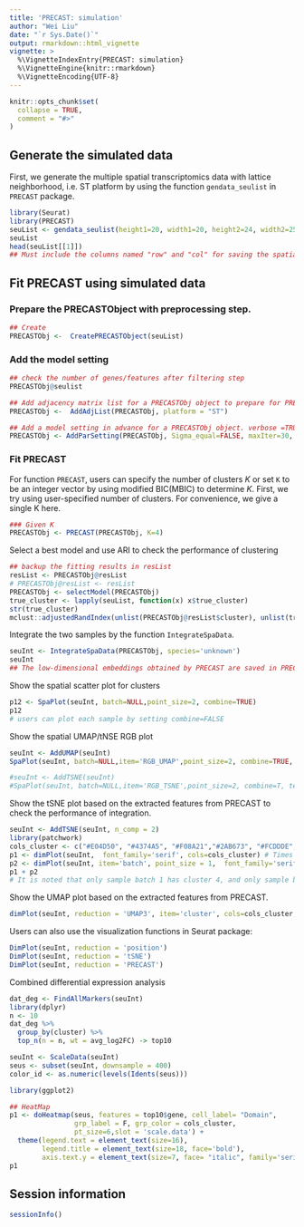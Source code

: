 ```yaml
---
title: 'PRECAST: simulation'
author: "Wei Liu"
date: "`r Sys.Date()`"
output: rmarkdown::html_vignette
vignette: >
  %\VignetteIndexEntry{PRECAST: simulation}
  %\VignetteEngine{knitr::rmarkdown}
  %\VignetteEncoding{UTF-8}
---
```


```r
knitr::opts_chunk$set(
  collapse = TRUE,
  comment = "#>"
)
```

## Generate the simulated data
First, we generate the multiple spatial transcriptomics data with lattice neighborhood, i.e. ST platform by using the function `gendata_seulist` in `PRECAST` package.
```r
library(Seurat)
library(PRECAST)
seuList <- gendata_seulist(height1=20, width1=20, height2=24, width2=25,p=400, K=4, alpha=10, sigma2=0.1)
seuList
head(seuList[[1]]) 
## Must include the columns named "row" and "col" for saving the spatial coordinates

```

## Fit PRECAST using simulated data

### Prepare the PRECASTObject with preprocessing step.
```r
## Create 
PRECASTObj <-  CreatePRECASTObject(seuList)

```
### Add the model setting
```r
## check the number of genes/features after filtering step
PRECASTObj@seulist

## Add adjacency matrix list for a PRECASTObj object to prepare for PRECAST model fitting.
PRECASTObj <-  AddAdjList(PRECASTObj, platform = "ST")

## Add a model setting in advance for a PRECASTObj object. verbose =TRUE helps outputing the information in the algorithm.
PRECASTObj <- AddParSetting(PRECASTObj, Sigma_equal=FALSE, maxIter=30, verbose=TRUE)
```

### Fit PRECAST 
For function `PRECAST`, users can specify the number of clusters $K$ or set `K` to be an integer vector by using modified BIC(MBIC) to determine $K$. First, we try using user-specified number of clusters. For convenience, we give a single K here.
```r
### Given K
PRECASTObj <- PRECAST(PRECASTObj, K=4)

```

Select a best model and use ARI to check the performance of clustering
```r
## backup the fitting results in resList
resList <- PRECASTObj@resList
# PRECASTObj@resList <- resList
PRECASTObj <- selectModel(PRECASTObj)
true_cluster <- lapply(seuList, function(x) x$true_cluster)
str(true_cluster)
mclust::adjustedRandIndex(unlist(PRECASTObj@resList$cluster), unlist(true_cluster))
```

Integrate the two samples by the function `IntegrateSpaData`.
```r
seuInt <- IntegrateSpaData(PRECASTObj, species='unknown')
seuInt 
## The low-dimensional embeddings obtained by PRECAST are saved in PRECAST reduction slot.
```
Show the spatial scatter plot for clusters
```r
p12 <- SpaPlot(seuInt, batch=NULL,point_size=2, combine=TRUE)
p12
# users can plot each sample by setting combine=FALSE
```

Show the spatial UMAP/tNSE RGB plot

```r
seuInt <- AddUMAP(seuInt) 
SpaPlot(seuInt, batch=NULL,item='RGB_UMAP',point_size=2, combine=TRUE, text_size=15)

#seuInt <- AddTSNE(seuInt) 
#SpaPlot(seuInt, batch=NULL,item='RGB_TSNE',point_size=2, combine=T, text_size=15)
```

Show the tSNE plot based on the extracted features from PRECAST to check the performance of integration.
```r
seuInt <- AddTSNE(seuInt, n_comp = 2) 
library(patchwork)
cols_cluster <- c("#E04D50", "#4374A5", "#F08A21","#2AB673", "#FCDDDE",  "#70B5B0", "#DFE0EE" ,"#D0B14C")
p1 <- dimPlot(seuInt,  font_family='serif', cols=cols_cluster) # Times New Roman
p2 <- dimPlot(seuInt, item='batch', point_size = 1,  font_family='serif')
p1 + p2 
# It is noted that only sample batch 1 has cluster 4, and only sample batch 2 has cluster 7. 
```
Show the UMAP plot based on the extracted features from PRECAST.
```r
dimPlot(seuInt, reduction = 'UMAP3', item='cluster', cols=cols_cluster, font_family='serif')
```

Users can also use the visualization functions in Seurat package:
```r
DimPlot(seuInt, reduction = 'position')
DimPlot(seuInt, reduction = 'tSNE')
DimPlot(seuInt, reduction = 'PRECAST')
```




Combined differential expression analysis 
```r
dat_deg <- FindAllMarkers(seuInt)
library(dplyr)
n <- 10
dat_deg %>%
  group_by(cluster) %>%
  top_n(n = n, wt = avg_log2FC) -> top10

seuInt <- ScaleData(seuInt)
seus <- subset(seuInt, downsample = 400)
color_id <- as.numeric(levels(Idents(seus)))

library(ggplot2)

## HeatMap
p1 <- doHeatmap(seus, features = top10$gene, cell_label= "Domain",
                grp_label = F, grp_color = cols_cluster,
                pt_size=6,slot = 'scale.data') +
  theme(legend.text = element_text(size=16),
        legend.title = element_text(size=18, face='bold'),
        axis.text.y = element_text(size=7, face= "italic", family='serif'))
p1

```







## Session information
```r
sessionInfo()
```
